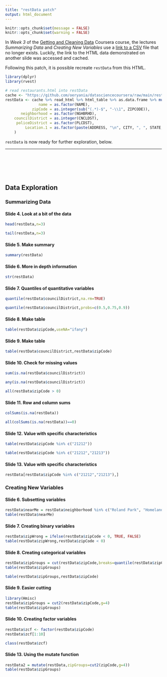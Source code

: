 ```yaml
---
title: "restData patch"
output: html_document
---
```


```r
knitr::opts_chunk$set(message = FALSE)
knitr::opts_chunk$set(warning = FALSE)
```

In *Week 3* of the [Getting and Cleaning Data](https://www.coursera.org/learn/data-cleaning) Coursera course, the lectures *Summarizing Data* and *Creating New Variables* use a [link to a CSV](https://data.baltimorecity.gov/api/views/k5ry-ef3g/rows.csv?accessType=DOWNLOAD) file that no longer exists. Luckily, the link to the HTML data demonstrated on another slide was accessed and cached.

Following this patch, it is possible recreate `restData` from this HTML.

```r
library(dplyr)
library(rvest)

# read restaurants.html into restData
cache <- "https://github.com/oeryania/datasciencecoursera/raw/main/restaurants.html"
restData <- cache %>% read_html %>% html_table %>% as.data.frame %>% mutate(.keep = "none",
               name = as.factor(NAME),
            zipCode = as.integer(sub("(.*)-$", "-\\1", ZIPCODE)),
       neighborhood = as.factor(NGHBRHD),
    councilDistrict = as.integer(CNCLDST),
     policeDistrict = as.factor(PLCDST),
         Location.1 = as.factor(paste(ADDRESS, "\n", CITY, ", ", STATE, "\n", sep = ""))
    )
```

`restData` is now ready for further exploration, below.

---

<br><br><br><br>

## Data Exploration
### Summarizing Data

#### Slide 4. Look at a bit of the data

```r
head(restData,n=3)
```

```r
tail(restData,n=3)
```

#### Slide 5. Make summary

```r
summary(restData)
```

#### Slide 6. More in depth information

```r
str(restData)
```

#### Slide 7. Quantiles of quantitative variables

```r
quantile(restData$councilDistrict,na.rm=TRUE)
```

```r
quantile(restData$councilDistrict,probs=c(0.5,0.75,0.9))
```

#### Slide 8. Make table

```r
table(restData$zipCode,useNA="ifany")
```

#### Slide 9. Make table

```r
table(restData$councilDistrict,restData$zipCode)
```

#### Slide 10. Check for missing values

```r
sum(is.na(restData$councilDistrict))
```

```r
any(is.na(restData$councilDistrict))
```

```r
all(restData$zipCode > 0)
```

#### Slide 11. Row and column sums

```r
colSums(is.na(restData))
```

```r
all(colSums(is.na(restData))==0)
```

#### Slide 12. Value with specific characteristics

```r
table(restData$zipCode %in% c("21212"))
```

```r
table(restData$zipCode %in% c("21212","21213"))
```

#### Slide 13. Value with specific characteristics

```r
restData[restData$zipCode %in% c("21212","21213"),]
```

### Creating New Variables

#### Slide 6. Subsetting variables

```r
restData$nearMe = restData$neighborhood %in% c("Roland Park", "Homeland")
table(restData$nearMe)
```

#### Slide 7. Creating binary variables

```r
restData$zipWrong = ifelse(restData$zipCode < 0, TRUE, FALSE)
table(restData$zipWrong,restData$zipCode < 0)
```

#### Slide 8. Creating categorical variables
```r
restData$zipGroups = cut(restData$zipCode,breaks=quantile(restData$zipCode))
table(restData$zipGroups)
```

```r
table(restData$zipGroups,restData$zipCode)
```

#### Slide 9. Easier cutting
```r
library(Hmisc)
restData$zipGroups = cut2(restData$zipCode,g=4)
table(restData$zipGroups)
```

#### Slide 10. Creating factor variables
```r
restData$zcf <- factor(restData$zipCode)
restData$zcf[1:10]
```

```r
class(restData$zcf)
```

#### Slide 13. Using the mutate function
```r
restData2 = mutate(restData,zipGroups=cut2(zipCode,g=4))
table(restData$zipGroups)
```

